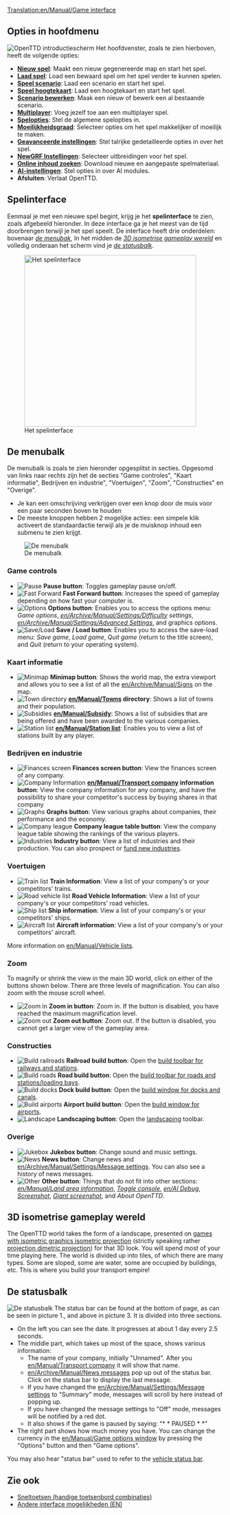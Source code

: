 [[Translation:en/Manual/Game interface]]
{{nl/Vertaling|en/Manual/Game interface|15}}
{{nl/Manual/Inhoudsopgave}}
==Opties in hoofdmenu==
[[File:nl/Manual/Intro venster.png|frame|center|OpenTTD introductiescherm]]
Het hoofdvenster, zoals te zien hierboven, heeft de volgende opties:
* '''[[nl/Manual/Nieuw spel|Nieuw spel]]''': Maakt een nieuw gegenereerde map en start het spel.
* '''[[nl/Archive/Manual/Savegame|Laad spel]]''': Load een bewaard spel om het spel verder te kunnen spelen.
* '''[[nl/Scenario|Speel scenario]]''': Laad een scenario en start het spel.
* '''[[nl/Hoogtekaart|Speel hoogtekaart]]''': Laad een hoogtekaart en start het spel.
* '''[[nl/Scenario bewerken|Scenario bewerken]]''': Maak een nieuw of bewerk een al bestaande scenario.
* '''[[nl/Manual/Multiplayer|Multiplayer]]''': Voeg jezelf toe aan een multiplayer spel.
* '''[[nl/Spelopties venster|Spelopties]]''': Stel de algemene spelopties in.
* '''[[nl/Archive/Manual/Settings/Moeilijkheidsgraad|Moeilijkheidsgraad]]''': Selecteer opties om het spel makkelijker of moeilijk te maken.
* '''[[nl/Archive/Manual/Settings/Geavanceerde instellingen|Geavanceerde instellingen]]''': Stel talrijke gedetailleerde opties in over het spel.
* '''[[nl/NewGRF Instellingen|NewGRF Instellingen]]''': Selecteer uitbreidingen voor het spel.
* '''[[nl/Online inhoud|Online inhoud zoeken]]''': Download nieuwe en aangepaste spelmateriaal.
* '''[[nl/Manual/AI-instellingen|AI-instellingen]]''': Stel opties in over AI modules.
* '''Afsluiten''': Verlaat OpenTTD.

==Spelinterface==
Eenmaal je met een nieuwe spel begint, krijg je het '''spelinterface''' te zien, zoals afgebeeld hieronder. In deze interface ga je het meest van de tijd doorbrengen terwijl je het spel speelt. De interface heeft drie onderdelen: bovenaar ''[[#de-menubalk|de menubak]]'', In het midden de ''[[#3d-isometrise-gameplay-wereld|3D isometrise gameplay wereld]]'' en volledig onderaan het scherm vind je ''[[#de-statusbalk|de statusbalk]]''.

[[File:en/Manual/Interface.png|thumb|none|400px|Het spelinterface]]

==De menubalk==
De menubalk is zoals te zien hieronder opgesplitst in secties. Opgesomd van links naar rechts zijn het de secties "Game controles", "Kaart informatie", Bedrijven en industrie", "Voertuigen", "Zoom", "Constructies" en "Overige".
* Je kan een omschrijving verkrijgen over een knop door de muis voor een paar seconden boven te houden
* De meeste knoppen hebben 2 mogelijke acties: een simpele klik activeert de standaardactie terwijl als je de muisknop inhoud een submenu te zien krijgt.

[[File:en/Manual html 2bcbc8d0.png|none|frame|De menubalk]]

===Game controls===
*[[File:en/Manual/Manual html m7fd3f2df.png|Pause]] '''Pause button''': Toggles gameplay pause on/off.
*[[File:en/Manual/Manual html m56d46b8f.png|Fast Forward]] '''Fast Forward button''': Increases the speed of gameplay depending on how fast your computer is.
*[[File:en/Manual/Manual html md7ebe52.png|Options]] '''Options button''': Enables you to access the options menu: ''Game options'', ''[[en/Archive/Manual/Settings/Difficulty]] settings'', ''[[en/Archive/Manual/Settings/Advanced Settings]]'', and graphics options.
*[[File:en/Manual/Manual html m3ad9dba5.png|Save/Load]] '''Save / Load button''': Enables you to access the save-load menu: ''Save game'', ''Load game'', ''Quit game'' (return to the title screen), and ''Quit'' (return to your operating system).

===Kaart informatie===
*[[File:en/Manual/Manual html m6cb2b7aa.png|Minimap]] '''Minimap button''': Shows the world map, the extra viewport and allows you to see a list of all the [[en/Archive/Manual/Signs]] on the map.
*[[File:en/Manual/Manual html m58c015ad.png|Town directory]] '''[[en/Manual/Towns]] directory''': Shows a list of towns and their population.
*[[File:en/Manual/Manual html 54594ccb.png|Subsidies]] '''[[en/Manual/Subsidy]]''': Shows a list of subsidies that are being offered and have been awarded to the various companies.
*[[File:en/Manual/Manual html m791b53c3.png|Station list]] '''[[en/Manual/Station list]]''': Enables you to view a list of stations built by any player.

===Bedrijven en industrie===
*[[File:en/Manual/Manual html 63e6566d.png|Finances screen]] '''Finances screen button''': View the finances screen of any company.
*[[File:en/Manual/Manual html 12e20f5b.png|Company Information]] '''[[en/Manual/Transport company]] information button''': View the company information for any company, and have the possibility to share your competitor's success by buying shares in that company
*[[File:en/Manual/Manual html 36354981.png|Graphs]] '''Graphs button''': View various graphs about companies, their performance and the economy.
*[[File:en/Manual/Manual html 2a553acb.png|Company league]] '''Company league table button''': View the company league table showing the rankings of the various players.
*[[File:en/Manual/Manual html m4d6ba21e.png|Industries]] '''Industry button''': View a list of industries and their production. You can also prospect or [[en/Manual/Industries#funding-new-industries|fund new industries]].

===Voertuigen===
*[[File:en/Manual/Manual html m16a497ce.png|Train list]] '''Train Information''': View a list of your company's or your competitors' trains.
*[[File:en/Manual/Manual html m3518e48c.png|Road vehicle list]] '''Road Vehicle Information''': View a list of your company's or your competitors' road vehicles.
*[[File:en/Manual/Manual html 53123a33.png|Ship list]] '''Ship information''': View a list of your company's or your competitors' ships.
*[[File:en/Manual/Manual html 442702e6.png|Aircraft list]] '''Aircraft information''': View a list of your company's or your competitors' aircraft.

More information on [[en/Manual/Vehicle lists]].

===Zoom===
To magnify or shrink the view in the main 3D world, click on either of the buttons shown below. There are three levels of magnification.  You can also zoom with the mouse scroll wheel.
*[[File:en/Manual/Manual html 628b2aa3.png|Zoom in]] '''Zoom in button''': Zoom in. If the button is disabled, you have reached the maximum magnification level.
*[[File:en/Manual/Manual html m55168bcb.png|Zoom out]] '''Zoom out button''': Zoom out. If the button is disabled, you cannot get a larger view of the gameplay area.

===Constructies===
*[[File:en/Manual/Manual html m772c5b23.png|Build railroads]] '''Railroad build button''': Open the [[en/Manual/Railway construction|build toolbar for railways and stations]].
*[[File:en/Manual/Manual html ma6d6c8c.png|Build roads]] '''Road build button''': Open the [[en/Manual/Roadway construction|build toolbar for roads and stations/loading bays]].
*[[File:en/Manual/Manual html m2cc0c4cd.png|Build docks]] '''Dock build button''': Open the [[en/Manual/Waterway construction|build window for docks and canals]].
*[[File:en/Manual/Manual html 1ae92703.png|Build airports]] '''Airport build button''': Open the [[en/Manual/Airport construction|build window for airports]].
*[[File:en/Manual/Manual html m233f8633.png|Landscape]] '''Landscaping button''': Open the [[en/Manual/Landscaping|landscaping]] toolbar.

===Overige===
*[[File:en/Manual/Manual html m6a2249c4.png|Jukebox]] '''Jukebox button''': Change sound and music settings.
*[[File:en/Manual/Manual html 2a55c3aa.png|News]] '''News button''': Change news and [[en/Archive/Manual/Settings/Message settings]]. You can also see a history of news messages.
*[[File:en/Manual/Manual html 51cda05b.png|Other]] '''Other button''': Things that do not fit into other sections: ''[[en/Manual/Land area information]]'', ''[[en/Manual/Console|Toggle console]]'', ''[[en/AI Debug]]'', ''[[en/Manual/Screenshot|Screenshot]]'', ''[[en/Manual/Screenshot|Giant screenshot]]'', and ''About OpenTTD''.

==3D isometrise gameplay wereld==
The OpenTTD world takes the form of a landscape, presented on [https://www.wikipedia.org/wiki/Video games with isometric graphics isometric projection] (strictly speaking rather [https://www.wikipedia.org/wiki/dimetric projection dimetric projection]) for that 3D look.  You will spend most of your time playing here.  The world is divided up into tiles, of which there are many types.  Some are sloped, some are water, some are occupied by buildings, etc. This is where you build your transport empire!

==De statusbalk==
[[File:en/Manual/Status-bar.png|none|frame|De statusbalk]]
The status bar can be found at the bottom of page, as can be seen in picture 1., and above in picture 3. It is divided into three sections. 
*On the left you can see the date. It progresses at about 1 day every 2.5 seconds.
*The middle part, which takes up most of the space, shows various information:
**The name of your company, initially "Unnamed". After you [[en/Manual/Transport company]] it will show that name. 
**[[en/Archive/Manual/News messages]] pop up out of the status bar. Click on the status bar to display the last message.
**If you have changed the [[en/Archive/Manual/Settings/Message settings]] to "Summary" mode, messages will scroll by here instead of popping up.
**If you have changed the message settings to "Off" mode, messages will be notified by a red dot.
**It also shows if the game is paused by saying: "* * PAUSED * *"
*The right part shows how much money you have. You can change the currency in the [[en/Manual/Game options window]] by pressing the "Options" button and then "Game options".

You may also hear "status bar" used to refer to the [[en/Manual/Status bar|vehicle status bar]].

==Zie ook==
* [[nl/Manual/Sneltoetsen|Sneltoetsen (handige toetsenbord combinaties)]]
* [[en/Archive/Manual/Other Interface Features|Andere interface mogelijkheden (EN)]]